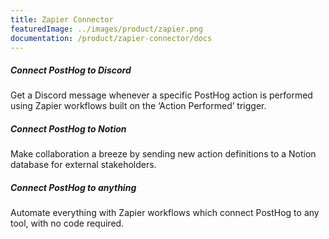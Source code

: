 ```yaml
---
title: Zapier Connector
featuredImage: ../images/product/zapier.png
documentation: /product/zapier-connector/docs
---
```


<Section
    divider={false}
    title="Connect PostHog to 4,000+ other tools with Zapier, from Notion and Google Sheets to Slack and Mailchimp."
    size="full"
    cols={3}
>
    <div>
        <h5>Connect PostHog to Discord</h5>
        <p>Get a Discord message whenever a specific PostHog action is performed using Zapier workflows built on the ‘Action Performed’ trigger.</p>
    </div>
    <div>
        <h5>Connect PostHog to Notion</h5>
        <p>Make collaboration a breeze by sending new action definitions to a Notion database for external stakeholders.</p>
    </div>
    <div>
        <h5>Connect PostHog to anything</h5>
        <p>Automate everything with Zapier workflows which connect PostHog to any tool, with no code required.</p>
    </div>
</Section>

<TutorialsSlider topic="zapier" />

<Documentation />